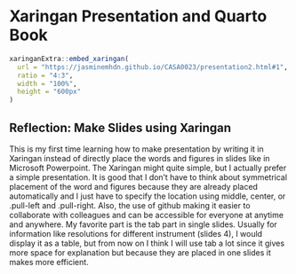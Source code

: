 # Xaringan Presentation and Quarto Book

```r
xaringanExtra::embed_xaringan(
  url = "https://jasminemhdn.github.io/CASA0023/presentation2.html#1",
  ratio = "4:3",
  width = "100%",
  height = "600px"
)
```

## Reflection: Make Slides using Xaringan

This is my first time learning how to make presentation by writing it in Xaringan instead of directly place the words and figures in slides like in Microsoft Powerpoint. The Xaringan might quite simple, but I actually prefer a simple presentation. It is good that I don't have to think about symmetrical placement of the word and figures because they are already placed automatically and I just have to specify the location using middle, center, or .pull-left and .pull-right. Also, the use of github making it easier to collaborate with colleagues and can be accessible for everyone at anytime and anywhere. My favorite part is the tab part in single slides. Usually for information like resolutions for different instrument (slides 4), I would display it as a table, but from now on I think I will use tab a lot since it gives more space for explanation but because they are placed in one slides it makes more efficient.